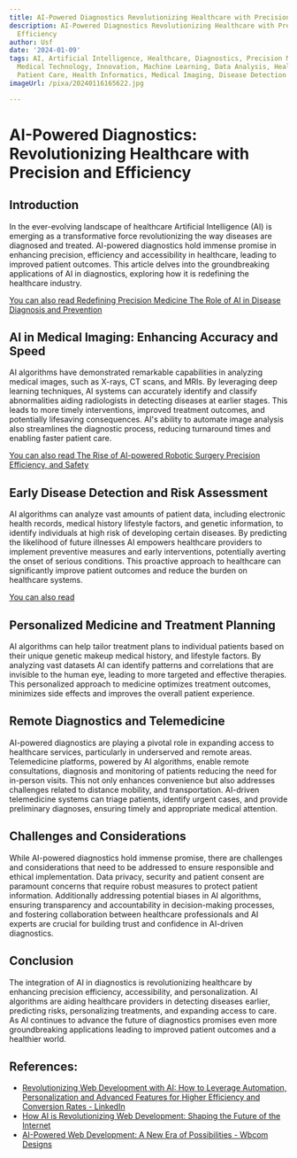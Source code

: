 ```yaml
---
title: AI-Powered Diagnostics Revolutionizing Healthcare with Precision and Efficiency
description: AI-Powered Diagnostics Revolutionizing Healthcare with Precision and
  Efficiency
author: Usf
date: '2024-01-09'
tags: AI, Artificial Intelligence, Healthcare, Diagnostics, Precision Medicine, Efficiency,
  Medical Technology, Innovation, Machine Learning, Data Analysis, Healthcare Revolution,
  Patient Care, Health Informatics, Medical Imaging, Disease Detection
imageUrl: /pixa/20240116165622.jpg

---
```

# AI-Powered Diagnostics:  Revolutionizing Healthcare with Precision and Efficiency

## Introduction
In the ever-evolving landscape of healthcare Artificial Intelligence (AI) is emerging  as a transformative force  revolutionizing the way diseases are diagnosed and treated. AI-powered diagnostics hold immense promise in enhancing  precision, efficiency and accessibility in healthcare, leading to improved patient outcomes. This article delves into the groundbreaking applications of AI in  diagnostics, exploring  how it  is redefining  the healthcare industry.

[You can also  read Redefining  Precision  Medicine The  Role of AI in Disease Diagnosis and Prevention](Redefining%20Precision%20Medicine%20The%20Role%20of%20AI%20in%20Disease%20Diagnosis%20and%20Prevention)


## AI in Medical Imaging: Enhancing Accuracy and Speed
AI algorithms have demonstrated remarkable capabilities in analyzing medical images, such as X-rays,  CT scans, and MRIs. By leveraging deep learning techniques, AI systems can accurately identify and classify abnormalities  aiding radiologists in  detecting diseases  at earlier  stages. This leads to more timely interventions, improved treatment outcomes, and potentially lifesaving consequences. AI's ability to automate image analysis also streamlines the diagnostic process, reducing turnaround times and enabling faster  patient care.

[You  can also read The Rise of AI-powered Robotic Surgery Precision Efficiency, and Safety](The%20Rise%20of%20AI-powered%20Robotic%20Surgery%20Precision%2C%20Efficiency%2C%20and%20Safety)


## Early Disease Detection and Risk Assessment
AI algorithms can analyze vast amounts of patient data, including electronic health  records, medical history lifestyle factors, and genetic information,  to identify individuals at  high risk of developing certain diseases. By predicting the likelihood of future illnesses AI empowers  healthcare providers to  implement preventive measures and early interventions, potentially averting the onset of serious conditions. This proactive approach to healthcare  can significantly improve patient outcomes and reduce the burden on healthcare systems.

[You  can also read ]()


## Personalized Medicine  and Treatment Planning
AI algorithms can help tailor  treatment plans to individual patients based on their unique genetic makeup medical history, and lifestyle factors. By analyzing vast datasets AI can identify patterns  and correlations that are invisible to the human eye, leading to more targeted and effective therapies. This personalized approach to medicine  optimizes treatment outcomes,  minimizes side  effects and improves  the overall patient experience.

## Remote Diagnostics and Telemedicine
AI-powered  diagnostics are playing a pivotal role  in expanding access to healthcare services, particularly in underserved and remote areas. Telemedicine platforms,  powered by AI algorithms,  enable remote consultations, diagnosis and monitoring of patients reducing the need for in-person visits. This not only enhances  convenience but also  addresses challenges related  to distance mobility, and transportation. AI-driven telemedicine systems can triage patients,  identify urgent cases, and provide preliminary diagnoses, ensuring timely and appropriate medical attention.

##  Challenges and Considerations
While  AI-powered diagnostics hold immense promise, there are challenges and considerations that need to be addressed to ensure responsible and ethical implementation. Data privacy,  security and  patient consent are paramount concerns that require robust measures to protect  patient information. Additionally addressing potential biases in AI  algorithms, ensuring transparency and accountability in decision-making processes, and fostering collaboration between healthcare professionals and AI experts are crucial for building trust and confidence in AI-driven diagnostics.

## Conclusion
The integration of AI in diagnostics is revolutionizing healthcare by enhancing  precision efficiency, accessibility, and personalization. AI algorithms are aiding  healthcare providers  in detecting diseases earlier, predicting risks, personalizing treatments, and expanding access to care. As AI continues to advance the future of diagnostics promises  even more groundbreaking  applications leading to improved patient outcomes and a healthier world.

## References:
- [Revolutionizing Web Development with AI: How to Leverage Automation, Personalization and Advanced Features for Higher Efficiency and Conversion Rates - LinkedIn](https://www.linkedin.com/pulse/revolutionizing-web-development-ai-how-leverage?trk=article-ssr-frontend-pulse_more-articles_related-content-card)
- [How AI is Revolutionizing Web Development: Shaping the Future of the Internet](https://www.socialectric.com/post/how-ai-is-revolutionizing-web-development-shaping-the-future-of-the-internet)
- [AI-Powered Web Development: A New Era of Possibilities - Wbcom Designs](https://wbcomdesigns.com/ai-powered-web-development/)
